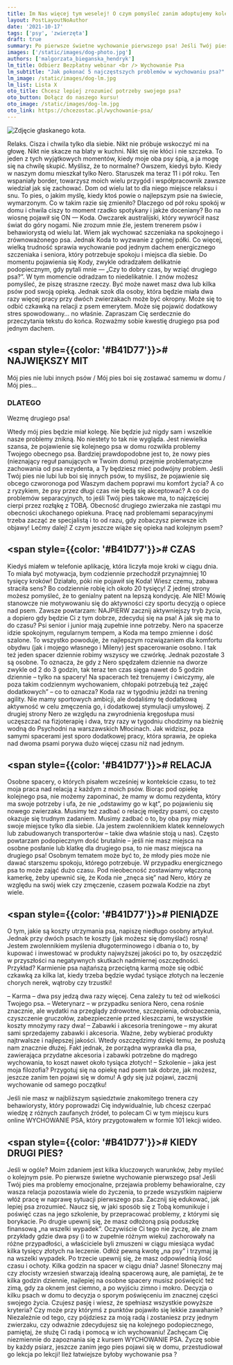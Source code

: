```yaml
---
title: Im Nas więcej tym weselej! O czym pomyśleć zanim adoptujemy kolejnego psa?
layout: PostLayoutNoAuthor
date: '2021-10-17'
tags: ['psy', 'zwierzęta']
draft: true
summary: Po pierwsze świetne wychowanie pierwszego psa! Jeśli Twój pies ma problemy emocjonalne, przejawia problemy behawioralne, czy wasza relacja pozostawia wiele do życzenia, to przede wszystkim najpierw włóż pracę w naprawę sytuacji pierwszego psa.
images: ['/static/images/dog-photo.jpg']
authors: ['malgorzata_bieganska_hendryk']
lm_title: Odbierz Bezpłatny webinar <br /> Wychowanie Psa
lm_subtitle: "Jak pokonać 5 najczęstszych problemów w wychowaniu psa?"
lm_image: /static/images/dog-lm.jpg
lm_list: Lista X
oto_title: Chcesz lepiej zrozumieć potrzeby swojego psa? 
oto_button: Dołącz do naszego kursu!
oto_image: /static/images/dog-lm.jpg
oto_link: https://chcezostac.pl/wychowanie-psa/
---
```


![Zdjęcie głaskanego kota.](/static/images/dog-photo.jpg)




Relaks. Cisza i chwila tylko dla siebie. Nikt nie próbuje wskoczyć mi na głowę. Nikt nie skacze na blaty w kuchni. Nikt się nie kłóci i nie szczeka. 
To jeden z tych wyjątkowych momentów, kiedy moje oba psy śpią, a ja mogę się na chwilę skupić. Myślisz, że to normalne? Owszem, kiedyś było. Kiedy w naszym domu mieszkał tylko Nero. Staruszek ma teraz 11 i pół roku. Ten wspaniały border, towarzysz moich wielu przygód i współpracownik zawsze wiedział jak się zachować. Dom od wielu lat to dla niego miejsce relaksu i snu. To pies, o jakim myślę, kiedy ktoś powie o najlepszym psie na świecie, wymarzonym. 
Co w takim razie się zmieniło? Dlaczego od pół roku spokój w domu i chwila ciszy to moment rzadko spotykany i jakże doceniany? Bo na wiosnę pojawił się ON  — Koda. Owczarek australijski, który wywrócił nasz świat do góry nogami. Nie zrozum mnie źle, jestem trenerem psów i behawiorystą od wielu lat. Wiem jak wychować szczeniaka na spokojnego i zrównoważonego psa. Jednak Koda to wyzwanie z górnej półki. 
Co więcej, wielką trudność sprawia wychowanie pod jednym dachem energicznego szczeniaka i seniora, który potrzebuje spokoju i miejsca dla siebie. 
Do momentu pojawienia się Kody, zwykle odradzałem delikatnie podopiecznym, gdy pytali mnie — „Czy to dobry czas, by wziąć drugiego psa?”. W tym momencie odradzam to niedelikatnie. I znów możesz pomyśleć, że piszę straszne rzeczy. Być może nawet masz dwa lub kilka psów pod swoją opieką. Jednak szok dla osoby, która będzie miała dwa razy więcej pracy przy dwóch zwierzakach może być okropny. Może się to odbić czkawką na relacji z psem emerytem. Może się pojawić dodatkowy stres spowodowany… no właśnie. Zapraszam Cię serdecznie do przeczytania tekstu do końca. Rozważmy sobie kwestię drugiego psa pod jednym dachem. 


## <span style={{color: '#B41D77'}}># </span>NAJWIĘKSZY MIT 
Mój pies nie lubi innych psów / Mój pies boi się zostawać samemu w domu / Mój pies…

### DLATEGO
Wezmę drugiego psa! 

Wtedy mój pies będzie miał kolegę. Nie będzie już nigdy sam i wszelkie nasze problemy znikną.
No niestety to tak nie wygląda. Jest niewielka szansa, że pojawienie się kolejnego psa w domu rozwikła problemy Twojego obecnego psa. Bardziej prawdopodobne jest to, że nowy pies (nieznający reguł panujących w Twoim domu) przejmie problematyczne zachowania od psa rezydenta, a Ty będziesz mieć podwójny problem. 
Jeśli Twój pies nie lubi lub boi się innych psów, to myślisz, że pojawienie się obcego czworonoga pod Waszym dachem poprawi mu komfort życia? A co z ryzykiem, że psy przez długi czas nie będą się akceptować? 
A co do problemów separacyjnych, to jeśli Twój pies takowe ma, to najczęściej cierpi przez rozłąkę z TOBĄ. Obecność drugiego zwierzaka nie zastąpi mu obecności ukochanego opiekuna. Pracę nad problemami separacyjnymi trzeba zacząć ze specjalistą i to od razu, gdy zobaczysz pierwsze ich objawy! 
Lećmy dalej! Z czym jeszcze wiąże się opieka nad kolejnym psem?

## <span style={{color: '#B41D77'}}># </span>CZAS
Kiedyś miałem w telefonie aplikację, która liczyła moje kroki w ciągu dnia. To miała być motywacja, bym codziennie przechodził przynajmniej 10 tysięcy kroków! Działało, póki nie pojawił się Koda! Wiesz czemu, zabawa straciła sens? Bo codziennie robię ich około 20 tysięcy!
Z jednej strony możesz pomyśleć, że to genialny patent na lepszą kondycję. Ale NIE! Mówię stanowcze nie motywowaniu się do aktywności czy sportu decyzją o opiece nad psem. Zawsze powtarzam: NAJPIERW zacznij aktywniejszy tryb życia, a dopiero gdy będzie Ci z tym dobrze, zdecyduj się na psa! 
A jak się ma to do czasu? Psi senior i junior mają zupełnie inne potrzeby. Nero na spacerze idzie spokojnym, regularnym tempem, a Koda ma tempo zmienne i dość szalone. To wszystko powoduje, że najlepszym rozwiązaniem dla komfortu obydwu (jak i mojego własnego i Mileny) jest spacerowanie osobno. I tak też jeden spacer dziennie robimy wszyscy we czwórkę. Jednak pozostałe 3 są osobne. To oznacza, że gdy z Nero spędzałem dziennie na dworze zwykle od 2 do 3 godzin, tak teraz ten czas sięga nawet do 5 godzin dziennie – tylko na spacery! 
Na spacerach też trenujemy i ćwiczymy, ale poza takim codziennym wychowaniem, chłopaki potrzebują też „zajęć dodatkowych” – co to oznacza? Koda raz w tygodniu jeździ na trening agility. Nie mamy sportowych ambicji, ale dodaliśmy tę dodatkową aktywność w celu zmęczenia go, i dodatkowej stymulacji umysłowej. Z drugiej strony Nero ze względu na zwyrodnienia kręgosłupa musi uczęszczać na fizjoterapię i dwa, trzy razy w tygodniu chodzimy na bieżnię wodną do Psychodni na warszawskich Młocinach. 
Jak widzisz, poza samymi spacerami jest sporo dodatkowej pracy, która sprawia, że opieka nad dwoma psami porywa dużo więcej czasu niż nad jednym. 

## <span style={{color: '#B41D77'}}># </span>RELACJA
Osobne spacery, o których pisałem wcześniej w kontekście czasu, to też moja praca nad relacją z każdym z moich psów. Biorąc pod opiekę kolejnego psa, nie możemy zapominać, że mamy w domu rezydenta, który ma swoje potrzeby i ufa, że nie „odstawimy go w kąt”, po pojawieniu się nowego zwierzaka. 
Musimy też zadbać o relację między psami, co często okazuje się trudnym zadaniem. Musimy zadbać o to, by oba psy miały swoje miejsce tylko dla siebie. (Ja jestem zwolennikiem klatek kennelowych lub zabudowanych transporterów – takie dwa właśnie stoją u nas). Często powtarzam podopiecznym dość brutalnie – jeśli nie masz miejsca na osobne posłanie lub klatkę dla drugiego psa, to nie masz miejsca na drugiego psa! 
Osobnym tematem może być to, że młody pies może nie dawać starszemu spokoju, którego potrzebuje. W przypadku energicznego psa to może zająć dużo czasu. Pod nieobecność zostawiamy włączoną kamerkę, żeby upewnić się, że Koda nie „znęca się” nad Nero, który ze względu na swój wiek czy zmęczenie, czasem pozwala Kodzie na zbyt wiele. 

## <span style={{color: '#B41D77'}}># </span>PIENIĄDZE
O tym, jakie są koszty utrzymania psa, napiszę niedługo osobny artykuł. Jednak przy dwóch psach te koszty (jak możesz się domyślać) rosną! Jestem zwolennikiem myślenia długoterminowego i dbania o to, by kupować i inwestować w produkty najwyższej jakości po to, by oszczędzić w przyszłości na negatywnych skutkach nadmiernej oszczędności. Przykład? Karmienie psa najtańszą przeciętną karmą może się odbić czkawką za kilka lat, kiedy trzeba będzie wydać tysiące złotych na leczenie chorych nerek, wątroby czy trzustki! 

– Karma – dwa psy jedzą dwa razy więcej. Cena zależy tu też od wielkości Twojego psa.
– Weterynarz – w przypadku seniora Nero, cena rośnie znacznie, ale wydatki na przeglądy zdrowotne, szczepienia, odrobaczenia, czyszczenie gruczołów, zabezpieczenie przed kleszczami, te wszystkie koszty mnożymy razy dwa!
– Zabawki i akcesoria treningowe – my akurat sami sprzedajemy zabawki i akcesoria. Ważne, żeby wybierać produkty najtrwalsze i najlepszej jakości. Wtedy oszczędzimy dzięki temu, że posłużą nam znacznie dłużej. Fakt jednak, że porządna wyprawka dla psa, zawierająca przydatne akcesoria i zabawki potrzebne do mądrego wychowania, to koszt nawet około tysiąca złotych!
– Szkolenie – jaka jest moja filozofia? Przygotuj się na opiekę nad psem tak dobrze, jak możesz, jeszcze zanim ten pojawi się w domu! A gdy się już pojawi, zacznij wychowanie od samego początku!

Jeśli nie masz w najbliższym sąsiedztwie znakomitego trenera czy behawiorysty, który poprowadzi Cię indywidualnie, lub chcesz czerpać wiedzę z różnych zaufanych źródeł, to polecam Ci w tym miejscu kurs online WYCHOWANIE PSA, który przygotowałem w formie 101 lekcji wideo.

## <span style={{color: '#B41D77'}}># </span>KIEDY DRUGI PIES?

Jeśli w ogóle?
Moim zdaniem jest kilka kluczowych warunków, żeby myśleć o kolejnym psie. 
Po pierwsze świetne wychowanie pierwszego psa! Jeśli Twój pies ma problemy emocjonalne, przejawia problemy behawioralne, czy wasza relacja pozostawia wiele do życzenia, to przede wszystkim najpierw włóż pracę w naprawę sytuacji pierwszego psa. Zacznij się edukować, jak lepiej psa zrozumieć. Naucz się, w jaki sposób się z Tobą komunikuje i poświęć czas na jego szkolenie, by przepracować problemy, z którymi się borykacie. 
Po drugie upewnij się, że masz odłożoną psią poduszkę finansową „na wszelki wypadek”. Oczywiście Ci tego nie życzę, ale znam przykłady gdzie dwa psy (i to w zupełnie różnym wieku) zachorowały na różne przypadłości, a właściciele byli zmuszeni w ciągu miesiąca wydać kilka tysięcy złotych na leczenie. Odłóż pewną kwotę „na psy” i trzymaj ją na wszelki wypadek. 
Po trzecie upewnij się, że masz odpowiednią ilość czasu i ochoty. Kilka godzin na spacer w ciągu dnia? Jasne! Słoneczny maj czy złocisty wrzesień stwarzają idealną spacerową aurę, ale pamiętaj, że te kilka godzin dziennie, najlepiej na osobne spacery musisz poświęcić też zimą, gdy za oknem jest ciemno, a po wyjściu zimno i mokro. 
Decyzja o kilku psach w domu to decyzja o sporym poświęceniu im znacznej części swojego życia. Czujesz pasję i wiesz, że spełniasz wszystkie powyższe kryteria? Czy może przy którymś z punktów pojawiło się lekkie zawahanie? 
Niezależnie od tego, czy pójdziesz za moją radą i zostaniesz przy jednym zwierzaku, czy odważnie zdecydujesz się na kolejnego podopiecznego, pamiętaj, że służę Ci radą i pomocą w ich wychowaniu! Zachęcam Cię niezmiennie do zapoznania się z kursem WYCHOWANIE PSA. Życzę sobie by każdy psiarz, jeszcze zanim jego pies pojawi się w domu, przestudiował go lekcja po lekcji! Ileż łatwiejsze byłoby wychowanie psa ?  
